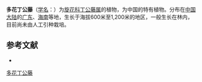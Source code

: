 {{Speciesbox
| name = 多花丁公藤
| status = 
| status_system = 
| image =
| genus = Erycibe
| species = myriantha
| authority = Merr.
}}
'''多花丁公藤'''（[[学名|学名]]：{{lang|la|''Erycibe myriantha''}}）为[[旋花科|旋花科]][[丁公藤属|丁公藤属]]的植物，为中国的特有植物。分布在[[中国大陆|中国大陆]]的[[广东|广东]]、[[海南|海南]]等地，生长于海拔600米至1,200米的地区，一般生长在林内，目前尚未由人工引种栽培。

== 参考文献 ==
<div class="references-small">
* {{cite web| url =http://www.bioinfo.cn/db05/KmzwSpecies.php?action=view&id=5254| title =多花丁公藤| work =《中国高等植物数据库全库》| publisher =中国科学院微生物研究所| author =昆明植物研究所| accessdate =2009-02-25| deadurl =yes| archiveurl =https://web.archive.org/web/20160305034947/http://www.bioinfo.cn/db05/KmzwSpecies.php?action=view&id=5254| archivedate =2016-03-05}}
</div>
{{Taxonbar|from=Q10932972}}

[[Category:丁公藤属|多花丁公藤]]


{{植物小作品}}